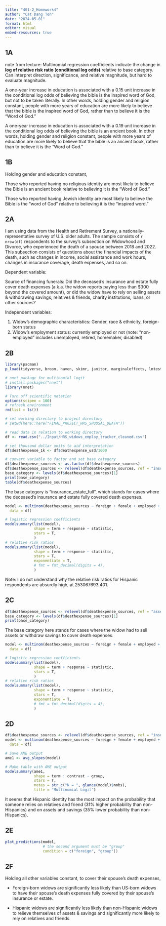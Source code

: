 ```yaml
---
title: "401-2_Homework4"
author: "Cat Dang Ton"
date: "2024-05-01"
format: html
editor: visual
embed-resources: true
---
```


## 1A

note from lecture: Multinomial regression coefficients indicate the change in **log of relative risk ratio (conditional log odds)** relative to base category. Can interpret direction, significance, and relative magnitude, but hard to evaluate magnitude.

A one-year increase in education is associated with a 0.15 unit increase in the conditional log odds of believing the bible is the inspired word of God, but not to be taken literally. In other words, holding gender and religion constant, people with more years of education are more likely to believe that the bible is the inspired word of God, rather than to believe it is the "Word of God."

A one-year increase in education is associated with a 0.19 unit increase in the conditional log odds of believing the bible is an ancient book. In other words, holding gender and religion constant, people with more years of education are more likely to believe that the bible is an ancient book, rather than to believe it is the "Word of God."

## 1B

Holding gender and education constant,

Those who reported having no religious identity are most likely to believe the Bible is an ancient book relative to believing it is the "Word of God."

Those who reported having Jewish identity are most likely to believe the Bible is the "word of God" relative to believing it is the "inspired word."

## 2A

I am using data from the Health and Retirement Survey, a nationally-representative survey of U.S. older adults. The sample consists of `r nrow(df)` respondents to the survey's subsection on Widowhood and Divorce, who experienced the death of a spouse between 2018 and 2022. This subsection consists of questions about the financial impacts of the death, such as changes in income, social assistance and work hours, changes in insurance coverage, death expenses, and so on.

Dependent variable:

Source of financing funerals: Did the deceased's insurance and estate fully cover death expenses (a.k.a. the widow reports paying less than \$300 beyond the covered amount), or did the widow have to rely on selling assets & withdrawing savings, relatives & friends, charity institutions, loans, or other sources?

Independent variables:

1.  Widow's demographic characteristics: Gender, race & ethnicity, foreign-born status
2.  Widow's employment status: currently employed or not (note: "non-employed" includes unemployed, retired, homemaker, disabled)

## 2B

```r

library(pacman)
p_load(tidyverse, broom, haven, skimr, janitor, marginaleffects, lmtest, modelsummary, flextable)

# nnet package for multinomial logit
# install.packages("nnet")
library(nnet)

# Turn off scientific notation
options(scipen = 100)
# refresh environment
rm(list = ls()) 

# set working directory to project directory
# setwd(here::here("FINAL_PROJECT_HRS_SPOUSAL_DEATH"))

# read data in relation to working directory
df <- read.csv("../Input/HRS_widows_employ_tracker_cleaned.csv")

# set thousand dollar units to aid interpretation
df$deathexpense_1k <- df$deathexpense_usd/1000 

# convert variable to factor and set base category 
df$deathexpense_sources <- as.factor(df$deathexpense_sources)
df$deathexpense_sources <- relevel(df$deathexpense_sources, ref = "insurance_estate_full")
base_category <- levels(df$deathexpense_sources)[1]
print(base_category)
table(df$deathexpense_sources)

```

The base category is "insurance_estate_full", which stands for cases where the deceased's insurance and estate fully covered death expenses.

```r
model <- multinom(deathexpense_sources ~ foreign + female + employed + black_nh + hisp_allraces + non_bwh,
  data = df)

# logistic regression coefficients
modelsummary(list(model), 
             shape = term + response ~ statistic,
             stars = T,
             ) 
# relative risk ratios
modelsummary(list(model), 
             shape = term + response ~ statistic,
             stars = T,
             exponentiate = T,
             # fmt = fmt_decimal(digits = 4),
             ) 
```

Note: I do not understand why the relative risk ratios for Hispanic respondents are absurdly high, at 253067693.401.

## 2C

```r
df$deathexpense_sources <- relevel(df$deathexpense_sources, ref = "assets_savings")
base_category <- levels(df$deathexpense_sources)[1]
print(base_category)
```

The base category here stands for cases where the widow had to sell assets or withdraw savings to cover death expenses.

```r
model <- multinom(deathexpense_sources ~ foreign + female + employed + black_nh + hisp_allraces + non_bwh, 
  data = df)

# logistic regression coefficients
modelsummary(list(model), 
             shape = term + response ~ statistic,
             stars = T,
             ) 
# relative risk ratios
modelsummary(list(model), 
             shape = term + response ~ statistic,
             stars = T,
             exponentiate = T,
             # fmt = fmt_decimal(digits = 4),
             ) 
```

## 2D

```r
df$deathexpense_sources <- relevel(df$deathexpense_sources, ref = "insurance_estate_full")
model <- multinom(deathexpense_sources ~ foreign + female + employed + black_nh + hisp_allraces + non_bwh, 
  data = df)

# Save AME output 
ame1 <- avg_slopes(model)

# Make table with AME output
modelsummary(ame1, 
             shape = term : contrast ~ group,
             stars = T,
             notes = str_c("N = ", glance(model)$nobs),
             title = "Multinomial Logit")
```

It seems that Hispanic identity has the most impact on the probability that someone relies on relatives and friend (31% higher probability than non-Hispanics) and on assets and savings (35% lower probability than non-Hispanics).

## 2E

```r
plot_predictions(model,
                 # the second argument must be "group"
                 condition = c("foreign", "group")) 
```

## 2F

Holding all other variables constant, to cover their spouse's death expenses,

-   Foreign-born widows are significantly less likely than US-born widows to have their spouse's death expenses fully covered by their spouse's insurance or estate.

-   Hispanic widows are significantly less likely than non-Hispanic widows to relieve themselves of assets & savings and significantly more likely to rely on relatives and friends.
